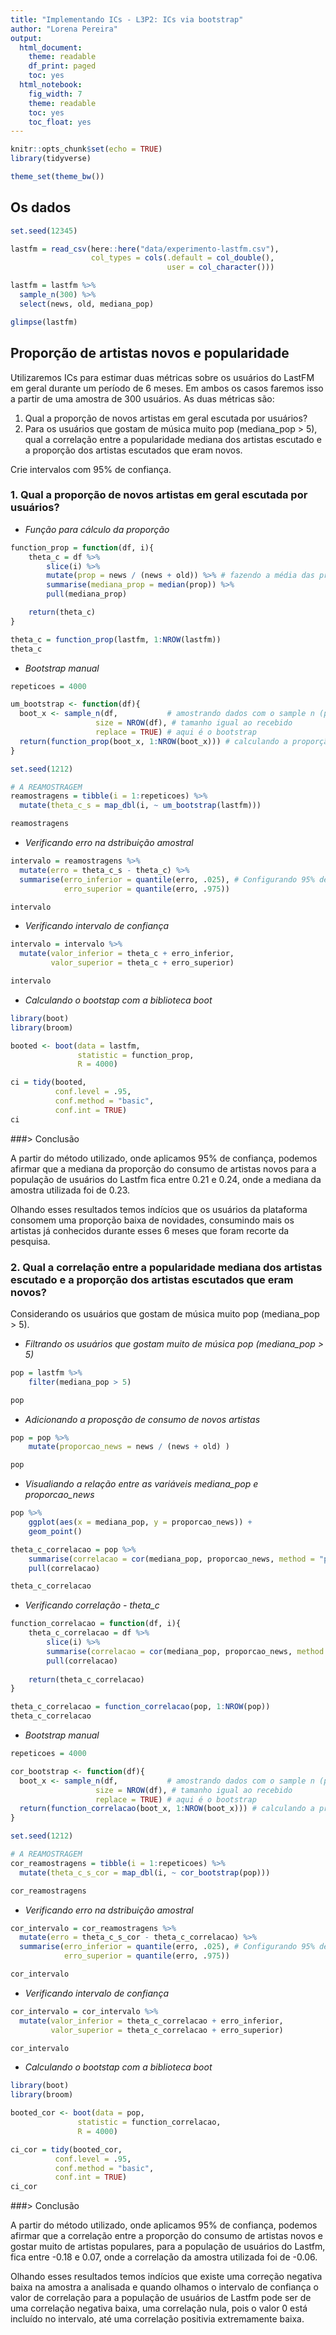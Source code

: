 ```yaml
---
title: "Implementando ICs - L3P2: ICs via bootstrap"
author: "Lorena Pereira"
output:
  html_document:
    theme: readable
    df_print: paged
    toc: yes
  html_notebook:
    fig_width: 7
    theme: readable
    toc: yes
    toc_float: yes
---
```


```r
knitr::opts_chunk$set(echo = TRUE)
library(tidyverse)

theme_set(theme_bw())
```

## Os dados

```r
set.seed(12345)

lastfm = read_csv(here::here("data/experimento-lastfm.csv"), 
                  col_types = cols(.default = col_double(), 
                                   user = col_character()))

lastfm = lastfm %>% 
  sample_n(300) %>% 
  select(news, old, mediana_pop)

glimpse(lastfm)
```

## Proporção de artistas novos e popularidade

Utilizaremos ICs para estimar duas métricas sobre os usuários do LastFM em geral durante um período de 6 meses. Em ambos os casos faremos isso a partir de uma amostra de 300 usuários. As duas métricas são: 

1. Qual a proporção de novos artistas em geral escutada por usuários?
2. Para os usuários que gostam de música muito pop (mediana_pop > 5), qual a correlação entre a popularidade mediana dos artistas escutado e a proporção dos artistas escutados que eram novos. 

Crie intervalos com 95% de confiança.

### 1. Qual a proporção de novos artistas em geral escutada por usuários?

- *Função para cálculo da proporção*
```r

function_prop = function(df, i){
    theta_c = df %>%
        slice(i) %>%
        mutate(prop = news / (news + old)) %>% # fazendo a média das proporções ao invés da proporção das médias
        summarise(mediana_prop = median(prop)) %>%
        pull(mediana_prop)

    return(theta_c)
}

theta_c = function_prop(lastfm, 1:NROW(lastfm))
theta_c
```

- *Bootstrap manual*
```r
repeticoes = 4000 

um_bootstrap <- function(df){
  boot_x <- sample_n(df,           # amostrando dados com o sample n (para data_frames)
                   size = NROW(df), # tamanho igual ao recebido
                   replace = TRUE) # aqui é o bootstrap
  return(function_prop(boot_x, 1:NROW(boot_x))) # calculando a proporção para cada sample gerado
}

set.seed(1212)

# A REAMOSTRAGEM
reamostragens = tibble(i = 1:repeticoes) %>% 
  mutate(theta_c_s = map_dbl(i, ~ um_bootstrap(lastfm)))

reamostragens
```

- *Verificando erro na dstribuição amostral* 
```r

intervalo = reamostragens %>% 
  mutate(erro = theta_c_s - theta_c) %>% 
  summarise(erro_inferior = quantile(erro, .025), # Configurando 95% de confiança
            erro_superior = quantile(erro, .975))

intervalo

```

- *Verificando intervalo de confiança*
```r
intervalo = intervalo %>% 
  mutate(valor_inferior = theta_c + erro_inferior, 
         valor_superior = theta_c + erro_superior)

intervalo
```

- *Calculando o bootstap com a biblioteca boot*
```r
library(boot)
library(broom)

booted <- boot(data = lastfm, 
               statistic = function_prop, 
               R = 4000)

ci = tidy(booted, 
          conf.level = .95,
          conf.method = "basic",
          conf.int = TRUE)
ci
```

###> Conclusão

A partir do método utilizado, onde aplicamos 95% de confiança, podemos afirmar que a mediana da proporção do consumo de artistas novos para a população de usuários do Lastfm fica entre 0.21 e 0.24, onde a mediana da amostra utilizada foi de 0.23. 

Olhando esses resultados temos indícios que os usuários da plataforma consomem uma proporção baixa de novidades, consumindo mais os artistas já conhecidos durante esses 6 meses que foram recorte da pesquisa.

### 2. Qual a correlação entre a popularidade mediana dos artistas escutado e a proporção dos artistas escutados que eram novos?
Considerando os usuários que gostam de música muito pop (mediana_pop > 5). 

- *Filtrando os usuários que gostam muito de música pop (mediana_pop > 5)*
```r
pop = lastfm %>%
    filter(mediana_pop > 5)

pop
```

- *Adicionando a proposção de consumo de novos artistas*
```r
pop = pop %>% 
    mutate(proporcao_news = news / (news + old) )

pop   
```

- *Visualiando a relação entre as variáveis mediana_pop e proporcao_news*
```r
pop %>%
    ggplot(aes(x = mediana_pop, y = proporcao_news)) +
    geom_point()
```

```r

theta_c_correlacao = pop %>% 
    summarise(correlacao = cor(mediana_pop, proporcao_news, method = "pearson")) %>%
    pull(correlacao)

theta_c_correlacao
```

- *Verificando correlação - theta_c*
```r
function_correlacao = function(df, i){
    theta_c_correlacao = df %>%
        slice(i) %>%
        summarise(correlacao = cor(mediana_pop, proporcao_news, method = "pearson")) %>%
        pull(correlacao)
    
    return(theta_c_correlacao)
}

theta_c_correlacao = function_correlacao(pop, 1:NROW(pop))
theta_c_correlacao
```

- *Bootstrap manual*
```r
repeticoes = 4000 

cor_bootstrap <- function(df){
  boot_x <- sample_n(df,           # amostrando dados com o sample n (para data_frames)
                   size = NROW(df), # tamanho igual ao recebido
                   replace = TRUE) # aqui é o bootstrap
  return(function_correlacao(boot_x, 1:NROW(boot_x))) # calculando a proporção para cada sample gerado
}

set.seed(1212)

# A REAMOSTRAGEM
cor_reamostragens = tibble(i = 1:repeticoes) %>% 
  mutate(theta_c_s_cor = map_dbl(i, ~ cor_bootstrap(pop)))

cor_reamostragens
```

- *Verificando erro na dstribuição amostral* 
```r

cor_intervalo = cor_reamostragens %>% 
  mutate(erro = theta_c_s_cor - theta_c_correlacao) %>% 
  summarise(erro_inferior = quantile(erro, .025), # Configurando 95% de confiança
            erro_superior = quantile(erro, .975))

cor_intervalo

```

- *Verificando intervalo de confiança*
```r
cor_intervalo = cor_intervalo %>% 
  mutate(valor_inferior = theta_c_correlacao + erro_inferior, 
         valor_superior = theta_c_correlacao + erro_superior)

cor_intervalo
```

- *Calculando o bootstap com a biblioteca boot*
```r
library(boot)
library(broom)

booted_cor <- boot(data = pop, 
               statistic = function_correlacao, 
               R = 4000)

ci_cor = tidy(booted_cor, 
          conf.level = .95,
          conf.method = "basic",
          conf.int = TRUE)
ci_cor
```

###> Conclusão

A partir do método utilizado, onde aplicamos 95% de confiança, podemos afirmar que a correlação entre a proporção do consumo de artistas novos e gostar muito de artistas populares, para a população de usuários do Lastfm, fica entre -0.18 e 0.07, onde a correlação da amostra utilizada foi de -0.06. 

Olhando esses resultados temos indícios que existe uma correção negativa baixa na amostra a analisada e quando olhamos o intervalo de confiança o valor de correlação para a população de usuários de Lastfm pode ser de uma correlação negativa baixa, uma correlação nula, pois o valor 0 está incluído no intervalo, até uma correlação positivia extremamente baixa.
